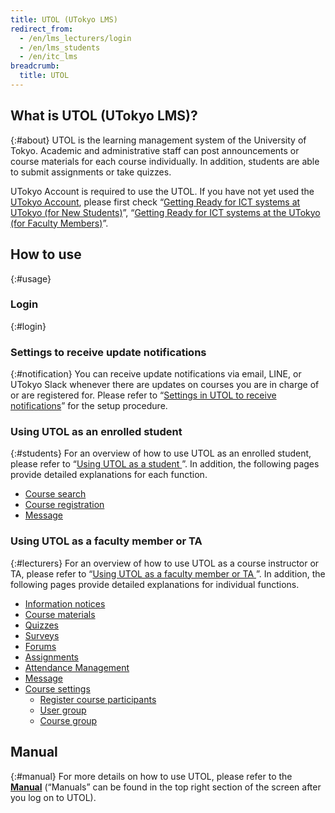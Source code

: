 ```yaml
---
title: UTOL (UTokyo LMS)
redirect_from:
  - /en/lms_lecturers/login
  - /en/lms_students
  - /en/itc_lms
breadcrumb:
  title: UTOL
---
```



## What is UTOL (UTokyo LMS)?
{:#about}
UTOL is the learning management system of the University of Tokyo. Academic and administrative staff can post announcements or course materials for each course individually. In addition, students are able to submit assignments or take quizzes.

UTokyo Account is required to use the UTOL. If you have not yet used the [UTokyo Account](/en/utokyo_account/), please first check “[Getting Ready for ICT systems at UTokyo (for New Students)](/en/oc/)”, “[Getting Ready for ICT systems at the UTokyo (for Faculty Members)](/en/faculty_members/)”.


## How to use
{:#usage}

### Login
{:#login}
<Login blockLink />

### Settings to receive update notifications
{:#notification}
You can receive update notifications via email, LINE, or UTokyo Slack whenever there are updates on courses you are in charge of or are registered for. Please refer to “[Settings in UTOL to receive notifications](notification/)” for the setup procedure.

### Using UTOL as an enrolled student
{:#students}
For an overview of how to use UTOL as an enrolled student, please refer to “[Using UTOL as a student
](students/)”.  In addition, the following pages provide detailed explanations for each function.
- [Course search](students/course_search/)
- [Course registration](students/course_registration/)
- [Message](students/messages/)

### Using UTOL as a faculty member or TA
{:#lecturers}
For an overview of how to use UTOL as a course instructor or TA, please refer to “[Using UTOL as a faculty member or TA
](lecturers/)”.  In addition, the following pages provide detailed explanations for individual functions.
- [Information notices](lecturers/information/)
- [Course materials](lecturers/materials/)
- [Quizzes](lecturers/quizzes/)
- [Surveys](lecturers/surveys/)
- [Forums](lecturers/forums/)
- [Assignments](lecturers/assignments/)
- [Attendance Management](lecturers/attendances/)
- [Message](lecturers/messages/)
- [Course settings](lecturers/settings/)
    - [Register course participants](lecturers/settings/course_participants/)
    - [User group](lecturers/settings/user_groups/)
    - [Course group](lecturers/settings/course_group/)

## Manual
{:#manual}
For more details on how to use UTOL, please refer to the **[Manual](https://utol.ecc.u-tokyo.ac.jp/common/support/manual)** (“Manuals” can be found in the top right section of the screen after you log on to UTOL).

